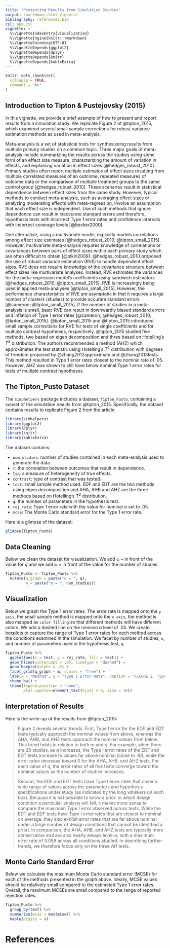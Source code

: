 ```yaml
---
title: "Presenting Results from Simulation Studies"
output: rmarkdown::html_vignette
bibliography: references.bib
csl: apa.csl
vignette: >
  %\VignetteIndexEntry{visualization}
  %\VignetteEngine{knitr::rmarkdown}
  %\VignetteEncoding{UTF-8}
  %\VignetteDepends{ggplot2}
  %\VignetteDepends{dplyr}
  %\VignetteDepends{knitr}
  %\VignetteDepends{kableExtra}
---
```


```r
knitr::opts_chunk$set(
  collapse = TRUE,
  comment = "#>"
)
```

## Introduction to Tipton & Pustejovsky (2015)

In this vignette, we provide a brief example of how to present and report results from a simulation study. We replicate Figure 2 of @tipton_2015, which examined several small sample corrections for robust variance estimation methods as used in meta-analysis. 

Meta-analysis is a set of statistical tools for synthesizeing results from multiple primary studies on a common topic. Three major goals of meta-analysis include summarizing the results across the studies using some form of an effect size measure, characterizing the amount of variation in effects, and explaining variation in effect sizes [@hedges_robust_2010]. Primary studies often report multiple estimates of effect sizes resulting from multiple correlated measures of an outcome, repeated measures of outcome data or the comparison of multiple treatment groups to the same control group [@hedges_robust_2010]. These scenarios result in statistical dependence between effect sizes from the same study. However, typical methods to conduct meta-analysis, such as averaging effect sizes or analyzing moderating effects with meta-regression, involve an assumption that each effect size is independent. Use of such methods that ignore dependence can result in inaccurate standard errors and therefore, hypothesis tests with incorrect Type 1 error rates and confidence intervals with incorrect coverage levels [@becker2000]. 

One alternative, using a multivariate model, explicitly models correlations among effect size estimates [@hedges_robust_2010; @tipton_small_2015]. However, multivariate meta-analysis requires knowledge of correlations or covariances between pairs of effect sizes within each primary study which are often difficult to obtain [@olkin2009]. @hedges_robust_2010 proposed the use of robust variance estimation (RVE) to handle dependent effect sizes. RVE does not require knowledge of the covariance structure between effect sizes like multivariate analyses. Instead, RVE estimates the variances for the meta-regression model’s coefficients using sandwich estimators [@hedges_robust_2010; @tipton_small_2015]. RVE is increasingly being used in applied meta-analyses [@tipton_small_2015]. However, the performance characteristics of RVE are asymptotic in that it requires a large number of clusters (studies) to provide accurate standard errors [@cameron; @tipton_small_2015]. If the number of studies in a meta-analysis is small, basic RVE can result in downwardly biased standard errors and inflation of Type 1 error rates [@cameron; @hedges_robust_2010; @tipton_small_2015]. @tipton_small_2015 and @tipton_2015 introduced small sample corrections for RVE for tests of single coefficients and for multiple contrast hypotheses, respectively. @tipton_2015 studied five methods, two based on eigen decomposition and three based on Hotelling’s $T^2$ distribution. The authors recommended a method (AHZ) which approximates the test statistic using Hotelling’s $T^2$  distribution with degrees of freedom proposed by @zhang2012approximate and @zhang2013tests. This method resulted in Type 1 error rates closest to the nominal rate of .05. However, AHZ was shown to still have below nominal Type 1 error rates for tests of multiple contrast hypotheses.

## The Tipton_Pusto Dataset

The `simphelpers` package includes a dataset, `Tipton_Pusto`, containing a subset of the simulation results from @tipton_2015. Specifically, the dataset contains results to replicate Figure 2 from the article.


```r
library(simhelpers)
library(ggplot2)
library(dplyr)
library(knitr)
library(kableExtra)
```


The dataset contains:

  - `num_studies`: number of studies contained in each meta-analysis used to generate the data.
  - `r`: the correlation between outcomes that result in dependence.
  - `Isq`: a measure of heterogeneity of true effects. 
  - `contrast`: type of contrast that was tested.
  - `test`: small sample method used. EDF and EDT are the two methods using eigen decomposition and AHA, AHB and AHZ are the three methods based on Hotelling’s $T^2$ distribution.
  - `q`: the number of parameters in the hypothesis test.
  - `rej_rate`: Type 1 error rate with the value for nominal $\alpha$ set to .05.
  - `mcse`: The Monte Carlo standard error for the Type 1 error rate.
  
Here is a glimpse of the dataset: 

```r
glimpse(Tipton_Pusto)
```

## Data Cleaning

Below we clean the dataset for visualization. We add `q = ` in front of the value for $q$ and we add `m = ` in front of the value for the number of studies. 

```r
Tipton_Pusto <- Tipton_Pusto %>%
  mutate(q_graph = paste("q = ", q),
         m = paste("m = ", num_studies))
```


## Visualization 

Below we graph the Type 1 error rates. The error rate is mapped onto the `y axis`, the small sample method is mapped onto the `x axis`, the method is also mapped as `color filling` so that different methods will have different colors. We add a dashed line on the nominal $\alpha$ level of .05. We create boxplots to capture the range of Type 1 error rates for each method across the conditions examined in the simulation. We facet by number of studies, `m`, and number of parameters used in the hypothesis test, `q`.

```r
Tipton_Pusto %>%
  ggplot(aes(x = test, y = rej_rate, fill = test)) + 
  geom_hline(yintercept = .05, linetype = "dashed") + 
  geom_boxplot(alpha = .5) + 
  facet_grid(q_graph ~ m, scales = "free") + 
  labs(x = "Method", y = "Type 1 Error Rate", caption = "FIGURE 2. Type I error rate for alpha of .05 of five alternative tests. Dashed lines indicate the nominal alpha level.") + 
  theme_bw() +
  theme(legend.position = "none",
        plot.caption=element_text(hjust = 0, size = 10))
```

## Interpretation of Results

Here is the write-up of the results from @tipton_2015:

> Figure 2 reveals several trends. First, Type I error for the EDF and EDT tests typically approach the nominal values from above, whereas the AHA, AHB, and AHZ tests approach the nominal values from below. This trend holds in relation to both $m$ and $q$. For example, when there are 20 studies, as $q$ increases, the Type I error rates of the EDF and EDT tests increase to values far above nominal (close to .10), while the error rates decrease toward 0 for the AHA, AHB, and AHZ tests. For each value of $q$, the error rates of all five tests converge toward the nominal values as the number of studies increases.

> Second, the EDF and EDT tests have Type I error rates that cover a wide range of values across the parameters and hypothesis specifications under study (as indicated by the long whiskers on each box). Because it is not possible to know a priori in which design condition a particular analysis will fall, it makes more sense to compare the maximum Type I error observed across tests. While the EDT and EDF tests have Type I error rates that are closest to nominal on average, they also exhibit error rates that are far above nominal under a large number of design conditions that cannot be identified a priori. In comparison, the AHA, AHB, and AHZ tests are typically more conservative and are also nearly always level-$\alpha$, with a maximum error rate of 0.059 across all conditions studied. In describing further trends, we therefore focus only on the three AH tests.


## Monte Carlo Standard Error

Below we calculate the maximum Monte Carlo standard error (MCSE) for each of the methods presented in the graph above. Ideally, MCSE values should be relatively small compared to the estimated Type 1 error rates. Overall, the maximum MCSEs are small compared to the range of reported rejection rates.  

```r
Tipton_Pusto %>%
  group_by(test) %>%
  summarize(mcse = max(mcse)) %>%
  kable(digits = 4)
```


# References



